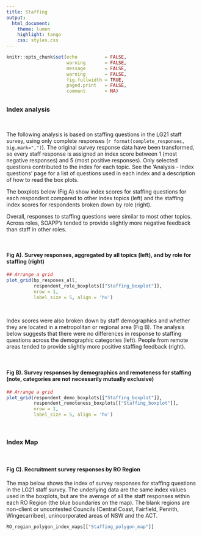 ```yaml
---
title: Staffing
output: 
  html_document:
    theme: lumen           
    highlight: tango
    css: styles.css
---
```



```r

knitr::opts_chunk$set(echo          = FALSE, 
                      warning       = FALSE, 
                      message       = FALSE, 
                      warning       = FALSE, 
                      fig.fullwidth = TRUE, 
                      paged.print   = FALSE, 
                      comment       = NA)

```



## {.tabset .tabset-fade}

### Index analysis

\

The following analysis is based on staffing questions in the LG21 staff survey, using only complete responses 
(`r format(complete_responses, big.mark=",")`). The original survey response data have been  transformed, so every
staff response is assigned an index score between 1 (most negative responses) and 5 (most positive responses). Only selected questions contributed to the index for each topic. See the 'Analysis - Index questions' page for a list of questions used in each index and a description of how to read the box plots.

The boxplots below (Fig A) show index scores for staffing questions for each respondent compared to other index topics (left) and the staffing index scores for respondents broken down by role (right).

Overall, responses to staffing questions were similar to most other topics. Across roles, SOAPP's tended to provide slightly more negative feedback than staff in other roles. 

\

#### **Fig A). Survey responses, aggregated by all topics (left), and by role for staffing (right)**

```r

## Arrange a grid
plot_grid(bp_resposes_all, 
          respondent_role_boxplots[["Staffing_boxplot"]],
          nrow = 1,
          label_size = 5, align = 'hv')

```


\

Index scores were also broken down by staff demographics and whether they are located in a metropolitan or regional area (Fig B). The analysis below suggests that there were no differences in response to staffing questions across the demographic categories (left). People from remote areas tended to provide slightly more positive staffing feedback (right).

\

#### **Fig B). Survey responses by demographics and remoteness for staffing (note, categories are not necessarily mutually exclusive)**

```r

## Arrange a grid
plot_grid(respondent_demo_boxplots[["Staffing_boxplot"]], 
          respondent_remoteness_boxplots[["Staffing_boxplot"]],
          nrow = 1,
          label_size = 5, align = 'hv')


```

\


### Index Map

\

#### **Fig C). Recruitment survey responses by RO Region**

The map below shows the index of survey responses for staffing questions in the LG21 staff survey. The underlying data are the same index
values used in the boxplots, but are the average of all the staff responses within each RO Region (the blue boundaries on the map). The blank regions are non-client or uncontested Councils (Central Coast, Fairfield, Penrith, Wingecarribee), unincorporated areas of NSW and the ACT.

```r

RO_region_polygon_index_maps[["Staffing_polygon_map"]]

```


